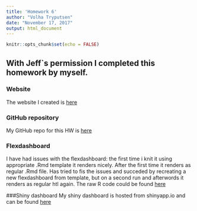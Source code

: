 ```yaml
---
title: 'Homework 6'
author: "Volha Tryputsen"
date: "November 17, 2017"
output: html_document
---
```


```r
knitr::opts_chunk$set(echo = FALSE)
```

## With Jeff`s permission I completed this homework by myself.  
### Website
The website I created is [here](https://volha-tryputsen.github.io/p8105_hw6_vt2263/)  

### GitHub repository  
My GitHub repo for this HW is [here](https://github.com/volha-tryputsen/p8105_hw6_vt2263)  

### Flexdashboard
I have had issues with the flexdashboard: the first time i knit it using appropriate .Rmd template it renders nicely. After the first time it renders as regular .Rmd file. Has tried to fis the issues and succeded by recreating a new flexdashboard from template, but on a second run and afterwords it renders as regular htl again. The raw R code could be found [here](https://raw.githubusercontent.com/volha-tryputsen/p8105_hw6_vt2263/master/flex_dashboard.Rmd)


###Shiny dashboard
My shiny dashboard is hosted from shinyapp.io and can be found [here](https://volha-tryputsen.shinyapps.io/shiny_dashboard/)

